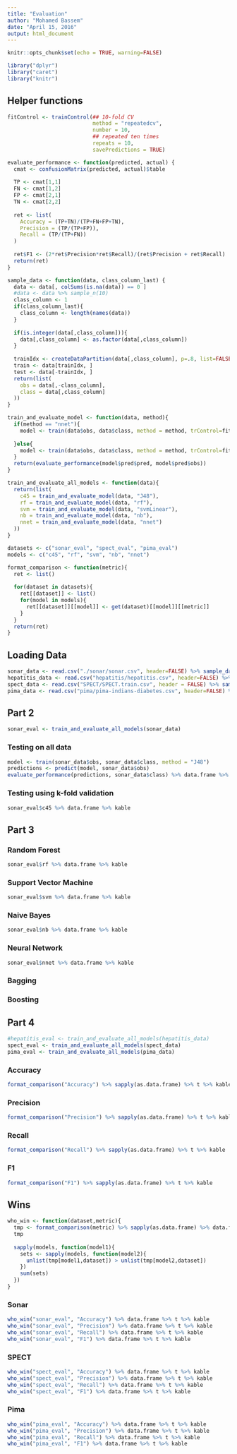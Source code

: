```yaml
---
title: "Evaluation"
author: "Mohamed Bassem"
date: "April 15, 2016"
output: html_document
---
```


```r
knitr::opts_chunk$set(echo = TRUE, warning=FALSE)
```

```r
library("dplyr")
library("caret")
library("knitr")
```


## Helper functions
```r
fitControl <- trainControl(## 10-fold CV
                           method = "repeatedcv",
                           number = 10,
                           ## repeated ten times
                           repeats = 10,
                           savePredictions = TRUE)
```
```r
evaluate_performance <- function(predicted, actual) {
  cmat <- confusionMatrix(predicted, actual)$table
  
  TP <- cmat[1,1]
  FN <- cmat[1,2]
  FP <- cmat[2,1]
  TN <- cmat[2,2]
  
  ret <- list(
    Accuracy = (TP+TN)/(TP+FN+FP+TN),
    Precision = (TP/(TP+FP)),
    Recall = (TP/(TP+FN))
  )
  
  ret$F1 <- (2*ret$Precision*ret$Recall)/(ret$Precision + ret$Recall)
  return(ret)
}

```
```r
sample_data <- function(data, class_column_last) {
  data <- data[, colSums(is.na(data)) == 0 ]
  #data <- data %>% sample_n(10)
  class_column <- 1
  if(class_column_last){
    class_column <- length(names(data))
  }
  
  if(is.integer(data[,class_column])){
    data[,class_column] <- as.factor(data[,class_column])
  }
  
  trainIdx <- createDataPartition(data[,class_column], p=.8, list=FALSE)
  train <- data[trainIdx, ]
  test <- data[-trainIdx, ]
  return(list(
    obs = data[,-class_column],
    class = data[,class_column]
  ))
}


```
```r
train_and_evaluate_model <- function(data, method){
  if(method == "nnet"){
    model <- train(data$obs, data$class, method = method, trControl=fitControl, trace=FALSE)
    
  }else{
    model <- train(data$obs, data$class, method = method, trControl=fitControl)
  }
  return(evaluate_performance(model$pred$pred, model$pred$obs))
}

```
```r
train_and_evaluate_all_models <- function(data){
  return(list(
    c45 = train_and_evaluate_model(data, "J48"),
    rf = train_and_evaluate_model(data, "rf"),
    svm = train_and_evaluate_model(data, "svmLinear"),
    nb = train_and_evaluate_model(data, "nb"),
    nnet = train_and_evaluate_model(data, "nnet")
  ))
}
```
```r

datasets <- c("sonar_eval", "spect_eval", "pima_eval")
models <- c("c45", "rf", "svm", "nb", "nnet")

format_comparison <- function(metric){
  ret <- list()
  
  for(dataset in datasets){
    ret[[dataset]] <- list()
    for(model in models){
      ret[[dataset]][[model]] <- get(dataset)[[model]][[metric]]
    }
  }
  return(ret)
}
```

## Loading Data

```r
sonar_data <- read.csv("./sonar/sonar.csv", header=FALSE) %>% sample_data(TRUE)
hepatitis_data <- read.csv("hepatitis/hepatitis.csv", header=FALSE) %>% dplyr::select(-V16, -V17) %>% sample_data(FALSE)
spect_data <- read.csv("SPECT/SPECT.train.csv", header = FALSE) %>% sample_data(FALSE)
pima_data <- read.csv("pima/pima-indians-diabetes.csv", header=FALSE) %>% sample_data(TRUE)

```

## Part 2

```r
sonar_eval <- train_and_evaluate_all_models(sonar_data)
```

### Testing on all data

```r
model <- train(sonar_data$obs, sonar_data$class, method = "J48")
predictions <- predict(model, sonar_data$obs)
evaluate_performance(predictions, sonar_data$class) %>% data.frame %>% kable
```

### Testing using k-fold validation

```r
sonar_eval$c45 %>% data.frame %>% kable
```

## Part 3

### Random Forest

```r
sonar_eval$rf %>% data.frame %>% kable
```

### Support Vector Machine

```r
sonar_eval$svm %>% data.frame %>% kable
```


### Naive Bayes

```r
sonar_eval$nb %>% data.frame %>% kable
```


### Neural Network

```r
sonar_eval$nnet %>% data.frame %>% kable
```

### Bagging

### Boosting

## Part 4

```r
#hepatitis_eval <- train_and_evaluate_all_models(hepatitis_data)
spect_eval <- train_and_evaluate_all_models(spect_data)
pima_eval <- train_and_evaluate_all_models(pima_data)
```

### Accuracy

```r
format_comparison("Accuracy") %>% sapply(as.data.frame) %>% t %>% kable
```


### Precision

```r
format_comparison("Precision") %>% sapply(as.data.frame) %>% t %>% kable
```


### Recall

```r
format_comparison("Recall") %>% sapply(as.data.frame) %>% t %>% kable
```


### F1

```r
format_comparison("F1") %>% sapply(as.data.frame) %>% t %>% kable
```


## Wins

```r

who_win <- function(dataset,metric){
  tmp <- format_comparison(metric) %>% sapply(as.data.frame) %>% data.frame
  tmp
  
  sapply(models, function(model1){
    sets <- sapply(models, function(model2){
      unlist(tmp[model1,dataset]) > unlist(tmp[model2,dataset])
    })
    sum(sets)
  })
}
```

### Sonar

```r
who_win("sonar_eval", "Accuracy") %>% data.frame %>% t %>% kable
who_win("sonar_eval", "Precision") %>% data.frame %>% t %>% kable
who_win("sonar_eval", "Recall") %>% data.frame %>% t %>% kable
who_win("sonar_eval", "F1") %>% data.frame %>% t %>% kable
```


### SPECT

```r
who_win("spect_eval", "Accuracy") %>% data.frame %>% t %>% kable
who_win("spect_eval", "Precision") %>% data.frame %>% t %>% kable
who_win("spect_eval", "Recall") %>% data.frame %>% t %>% kable
who_win("spect_eval", "F1") %>% data.frame %>% t %>% kable
```


### Pima

```r
who_win("pima_eval", "Accuracy") %>% data.frame %>% t %>% kable
who_win("pima_eval", "Precision") %>% data.frame %>% t %>% kable
who_win("pima_eval", "Recall") %>% data.frame %>% t %>% kable
who_win("pima_eval", "F1") %>% data.frame %>% t %>% kable
```